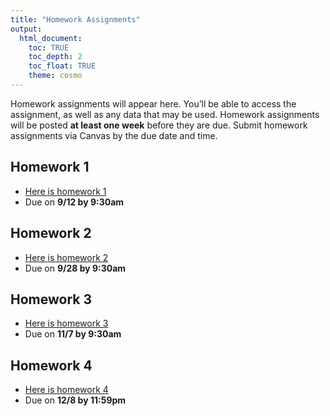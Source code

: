 ```yaml
---
title: "Homework Assignments"
output: 
  html_document:
    toc: TRUE
    toc_depth: 2
    toc_float: TRUE
    theme: cosmo
---
```


Homework assignments will appear here. You'll be able to access the assignment, as well as any data that may be used. Homework assignments will be posted **at least one week** before they are due. Submit homework assignments via Canvas by the due date and time.

## Homework 1
- [Here is homework 1](homework/homework_1.html)
- Due on **9/12 by 9:30am**

## Homework 2
- [Here is homework 2](homework/homework_2.html)
- Due on **9/28 by 9:30am**

## Homework 3
- [Here is homework 3](homework/homework_3.html)
- Due on **11/7 by 9:30am**

## Homework 4
- [Here is homework 4](homework/Homework-4-2023.html)
- Due on **12/8 by 11:59pm**
